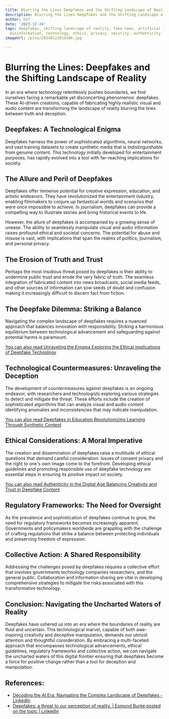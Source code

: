 ```yaml
---
title: Blurring the Lines Deepfakes and the Shifting Landscape of Reality
description: Blurring the Lines Deepfakes and the Shifting Landscape of Reality
author: Usf
date: '2023-12-24'
tags: deepfakes, shifting landscape of reality, fake news, artificial intelligence,
  misinformation, technology, ethics, privacy, security, authenticity
imageUrl: /pixa/20240121014306.jpg

---
```

# Blurring the Lines: Deepfakes and the Shifting Landscape of  Reality

In an era where technology relentlessly pushes boundaries, we  find ourselves facing a remarkable yet disconcerting phenomenon:  deepfakes. These AI-driven creations, capable of fabricating highly realistic visual and audio content are transforming the landscape of reality blurring the lines between truth and  deception.

## Deepfakes: A Technological Enigma

Deepfakes harness  the power of sophisticated algorithms, neural networks, and vast training datasets to create synthetic  media  that is  indistinguishable from genuine content. This technology initially developed  for entertainment purposes, has  rapidly evolved into a tool with far-reaching implications for  society.

## The Allure  and Peril  of Deepfakes

Deepfakes offer immense potential for creative expression, education, and artistic endeavors. They have  revolutionized the entertainment industry, enabling filmmakers to conjure up fantastical worlds  and scenarios that were  once impossible to achieve. In journalism, deepfakes can provide a compelling way to illustrate stories and  bring historical events to life.

However, the allure of deepfakes is accompanied  by  a  growing sense of unease. The ability to seamlessly manipulate visual  and audio information raises profound ethical and societal concerns. The potential for abuse and misuse is vast, with implications that span the realms of politics, journalism, and personal privacy.

## The Erosion of Truth and Trust

Perhaps the most insidious threat posed  by deepfakes  is their ability to undermine public trust and erode the very fabric of truth. The seamless  integration of fabricated content into news broadcasts, social  media feeds, and other sources of information can sow seeds  of doubt and confusion making it increasingly difficult to discern fact from fiction.

## The Deepfake Dilemma: Striking a Balance

Navigating the complex landscape of deepfakes requires a nuanced approach that  balances innovation with responsibility. Striking a harmonious equilibrium between technological advancement and safeguarding against potential harms is paramount.

[You can also  read Unraveling the Enigma Exploring  the Ethical Implications  of Deepfake Technology](Unraveling%20the%20Enigma%20Exploring%20the%20Ethical%20Implications%20of%20Deepfake%20Technology)


## Technological Countermeasures:  Unraveling the Deception

The development of countermeasures against deepfakes is an ongoing endeavor, with  researchers  and technologists exploring various strategies to detect and  mitigate the threat. These  efforts include the creation of sophisticated algorithms that can analyze visual and audio content identifying anomalies  and inconsistencies that may indicate manipulation.

[You can also read  Deepfakes in Education Revolutionizing Learning  Through Synthetic Content](Deepfakes%20in%20Education%20Revolutionizing%20Learning%20Through%20Synthetic%20Content)


## Ethical Considerations: A Moral Imperative

The  creation and dissemination of deepfakes raise a multitude of ethical questions  that demand careful  consideration. Issues of consent privacy and the right to one's own image come  to the forefront. Developing  ethical guidelines and promoting responsible use of deepfake technology are essential  steps in ensuring its positive impact on society.

[You  can also read Authenticity in the Digital Age  Balancing Creativity and Trust in Deepfake Content](Authenticity%20in%20the%20Digital%20Age%20Balancing%20Creativity%20and%20Trust%20in%20Deepfake%20Content)


## Regulatory  Frameworks: The Need for Oversight

As the prevalence and sophistication of deepfakes continue to grow, the need for regulatory frameworks becomes increasingly apparent. Governments and policymakers worldwide are grappling with the challenge of crafting regulations that strike a balance between protecting individuals and preserving freedom of expression.

## Collective  Action: A Shared Responsibility

Addressing  the challenges posed by deepfakes requires a collective effort that involves governments technology companies researchers, and  the general  public. Collaboration and  information sharing are vital in developing comprehensive  strategies to mitigate the risks associated with this transformative technology.

## Conclusion:  Navigating the Uncharted Waters of Reality

Deepfakes have ushered us into an era where the boundaries of reality are fluid and uncertain. This technological marvel, capable of both awe-inspiring creativity  and deceptive manipulation, demands our utmost  attention and thoughtful  consideration. By embracing a multi-faceted approach that encompasses technological advancements, ethical guidelines, regulatory frameworks and collective action, we can navigate the uncharted  waters of  this digital frontier ensuring that deepfakes become a  force for positive change rather than a tool for deception and manipulation.

## References:
- [Decoding the AI Era: Navigating the Complex Landscape of Deepfakes - LinkedIn](https://www.linkedin.com/pulse/decoding-ai-era-navigating-complex-landscape-deepfakes-alok-nayak-r2p0c?trk=article-ssr-frontend-pulse_more-articles_related-content-card)
- [Deepfakes: a threat to our perception of reality. | Esmond Burke posted on the topic | LinkedIn](https://www.linkedin.com/posts/esmond-burke_deepfake-cyberawareness-security-activity-7132971960514318337-Tq7n)
